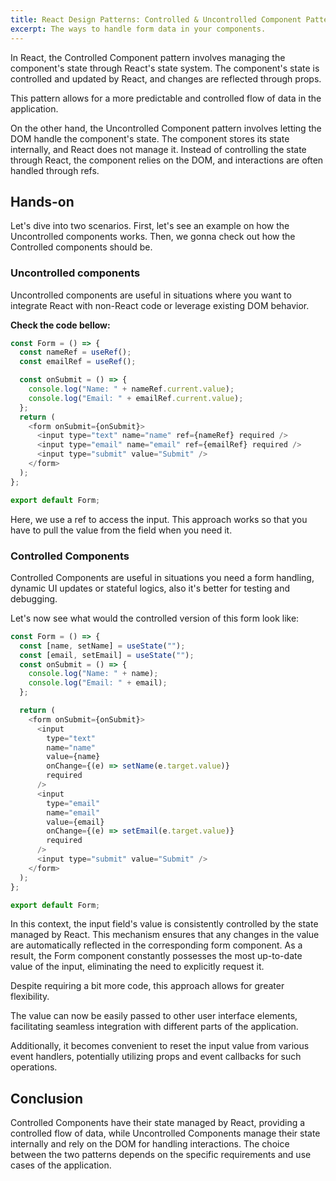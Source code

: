 ```yaml
---
title: React Design Patterns: Controlled & Uncontrolled Component Pattern
excerpt: The ways to handle form data in your components.
---
```


In React, the Controlled Component pattern involves managing the component's state through React's state system. The component's state is controlled and updated by React, and changes are reflected through props.

This pattern allows for a more predictable and controlled flow of data in the application.

On the other hand, the Uncontrolled Component pattern involves letting the DOM handle the component's state. The component stores its state internally, and React does not manage it. Instead of controlling the state through React, the component relies on the DOM, and interactions are often handled through refs.

## Hands-on

Let's dive into two scenarios. First, let's see an example on how the Uncontrolled components works. Then, we gonna check out how the Controlled components should be.

### Uncontrolled components

Uncontrolled components are useful in situations where you want to integrate React with non-React code or leverage existing DOM behavior.

**Check the code bellow:**

```js
const Form = () => {
  const nameRef = useRef();
  const emailRef = useRef();

  const onSubmit = () => {
    console.log("Name: " + nameRef.current.value);
    console.log("Email: " + emailRef.current.value);
  };
  return (
    <form onSubmit={onSubmit}>
      <input type="text" name="name" ref={nameRef} required />
      <input type="email" name="email" ref={emailRef} required />
      <input type="submit" value="Submit" />
    </form>
  );
};

export default Form;
```

Here, we use a ref to access the input. This approach works so that you have to pull the value from the field when you need it.

### Controlled Components

Controlled Components are useful in situations you need a form handling, dynamic UI updates or stateful logics, also it's better for testing and debugging.

Let's now see what would the controlled version of this form look like:

```js
const Form = () => {
  const [name, setName] = useState("");
  const [email, setEmail] = useState("");
  const onSubmit = () => {
    console.log("Name: " + name);
    console.log("Email: " + email);
  };

  return (
    <form onSubmit={onSubmit}>
      <input
        type="text"
        name="name"
        value={name}
        onChange={(e) => setName(e.target.value)}
        required
      />
      <input
        type="email"
        name="email"
        value={email}
        onChange={(e) => setEmail(e.target.value)}
        required
      />
      <input type="submit" value="Submit" />
    </form>
  );
};

export default Form;
```

In this context, the input field's value is consistently controlled by the state managed by React. This mechanism ensures that any changes in the value are automatically reflected in the corresponding form component. As a result, the Form component constantly possesses the most up-to-date value of the input, eliminating the need to explicitly request it.

Despite requiring a bit more code, this approach allows for greater flexibility.

The value can now be easily passed to other user interface elements, facilitating seamless integration with different parts of the application.

Additionally, it becomes convenient to reset the input value from various event handlers, potentially utilizing props and event callbacks for such operations.

## Conclusion

Controlled Components have their state managed by React, providing a controlled flow of data, while Uncontrolled Components manage their state internally and rely on the DOM for handling interactions. The choice between the two patterns depends on the specific requirements and use cases of the application.
